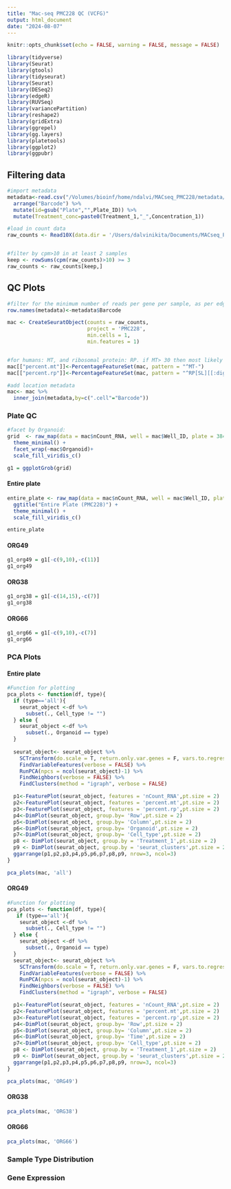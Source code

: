 ```yaml
---
title: "Mac-seq PMC228 QC (VCFG)"
output: html_document
date: "2024-08-07"
---
```


```r
knitr::opts_chunk$set(echo = FALSE, warning = FALSE, message = FALSE)

library(tidyverse)
library(Seurat)
library(gtools)
library(tidyseurat)
library(Seurat)
library(DESeq2)
library(edgeR)
library(RUVSeq)
library(variancePartition)
library(reshape2)
library(gridExtra)
library(ggrepel)
library(gg.layers)
library(platetools)
library(ggplot2)
library(ggpubr)
```

## Filtering data
```r

#import metadata
metadata<-read.csv("/Volumes/bioinf/home/ndalvi/MACseq_PMC228/metadata/PMC228.csv",header=T, check.names = FALSE) %>%
  arrange("Barcode") %>%
  mutate(id=gsub("Plate","",Plate_ID)) %>%
  mutate(Treatment_conc=paste0(Treatment_1,"_",Concentration_1))

#load in count data 
raw_counts <- Read10X(data.dir = '/Users/dalvinikita/Documents/MACseq_PMC228/raw/PMC228/starsolo/SA_PMC228-null.Solo.out/Gene/raw')


#filter by cpm>10 in at least 2 samples
keep <- rowSums(cpm(raw_counts)>10) >= 3
raw_counts <- raw_counts[keep,]

```

## QC Plots
```r
#filter for the minimum number of reads per gene per sample, as per edgeR
row.names(metadata)<-metadata$Barcode

mac <- CreateSeuratObject(counts = raw_counts,
                          project = 'PMC228',
                          min.cells = 1,
                          min.features = 1)


#for humans: MT, and ribosomal protein: RP. if MT> 30 then most likely dead cells
mac[["percent.mt"]]<-PercentageFeatureSet(mac, pattern = "^MT-")
mac[["percent.rp"]]<-PercentageFeatureSet(mac, pattern = "^RP[SL][[:digit:]]|^RPLP[[:digit:]]|^RPSA")

#add location metadata
mac<- mac %>%
  inner_join(metadata,by=c(".cell"="Barcode"))
```


### Plate QC {.tabset}
```r
#facet by Organoid:
grid  <- raw_map(data = mac$nCount_RNA, well = mac$Well_ID, plate = 384) +
  theme_minimal() +
  facet_wrap(~mac$Organoid)+
  scale_fill_viridis_c()

g1 = ggplotGrob(grid)
```

#### Entire plate
```r
entire_plate <- raw_map(data = mac$nCount_RNA, well = mac$Well_ID, plate = 384) +
  ggtitle("Entire Plate (PMC228)") +
  theme_minimal() +
  scale_fill_viridis_c()

entire_plate
```

#### ORG49
```r
g1_org49 = g1[-c(9,10),-c(11)]
g1_org49
```

#### ORG38
```r
g1_org38 = g1[-c(14,15),-c(7)]
g1_org38
```

#### ORG66
```r
g1_org66 = g1[-c(9,10),-c(7)]
g1_org66
```

### PCA Plots {.tabset}

#### Entire plate
```r

#Function for plotting
pca_plots <- function(df, type){
  if (type=='all'){
    seurat_object <-df %>%
      subset(., Cell_type != "")
  } else {
    seurat_object <-df %>%
      subset(., Organoid == type)
  }
  
  seurat_object<- seurat_object %>%
    SCTransform(do.scale = T, return.only.var.genes = F, vars.to.regress = "percent.mt",verbose = FALSE) %>%
    FindVariableFeatures(verbose = FALSE) %>%
    RunPCA(npcs = ncol(seurat_object)-1) %>%
    FindNeighbors(verbose = FALSE) %>% 
    FindClusters(method = "igraph", verbose = FALSE)

  p1<-FeaturePlot(seurat_object, features = 'nCount_RNA',pt.size = 2)
  p2<-FeaturePlot(seurat_object, features = 'percent.mt',pt.size = 2)
  p3<-FeaturePlot(seurat_object, features = 'percent.rp',pt.size = 2)
  p4<-DimPlot(seurat_object, group.by= 'Row',pt.size = 2)
  p5<-DimPlot(seurat_object, group.by= 'Column',pt.size = 2)
  p6<-DimPlot(seurat_object, group.by= 'Organoid',pt.size = 2)
  p7<-DimPlot(seurat_object, group.by= 'Cell_type',pt.size = 2)
  p8 <- DimPlot(seurat_object, group.by = 'Treatment_1',pt.size = 2)
  p9 <- DimPlot(seurat_object, group.by = 'seurat_clusters',pt.size = 2)
  ggarrange(p1,p2,p3,p4,p5,p6,p7,p8,p9, nrow=3, ncol=3)
}

pca_plots(mac, 'all')
```

#### ORG49
```r

#Function for plotting
pca_plots <- function(df, type){
   if (type=='all'){
    seurat_object <-df %>%
      subset(., Cell_type != "")
  } else {
    seurat_object <-df %>%
      subset(., Organoid == type)
  }
  seurat_object<- seurat_object %>%
    SCTransform(do.scale = T, return.only.var.genes = F, vars.to.regress = "percent.mt",verbose = FALSE) %>%
    FindVariableFeatures(verbose = FALSE) %>%
    RunPCA(npcs = ncol(seurat_object)-1) %>%
    FindNeighbors(verbose = FALSE) %>% 
    FindClusters(method = "igraph", verbose = FALSE)

  p1<-FeaturePlot(seurat_object, features = 'nCount_RNA',pt.size = 2)
  p2<-FeaturePlot(seurat_object, features = 'percent.mt',pt.size = 2)
  p3<-FeaturePlot(seurat_object, features = 'percent.rp',pt.size = 2)
  p4<-DimPlot(seurat_object, group.by= 'Row',pt.size = 2)
  p5<-DimPlot(seurat_object, group.by= 'Column',pt.size = 2)
  p6<-DimPlot(seurat_object, group.by= 'Time',pt.size = 2)
  p7<-DimPlot(seurat_object, group.by= 'Cell_type',pt.size = 2)
  p8 <- DimPlot(seurat_object, group.by = 'Treatment_1',pt.size = 2)
  p9 <- DimPlot(seurat_object, group.by = 'seurat_clusters',pt.size = 2)
  ggarrange(p1,p2,p3,p4,p5,p6,p7,p8,p9, nrow=3, ncol=3)
}

pca_plots(mac, 'ORG49')

```

#### ORG38
```r
pca_plots(mac, 'ORG38')
```

#### ORG66
```r
pca_plots(mac, 'ORG66')
```

### Sample Type Distribution

### Gene Expression



